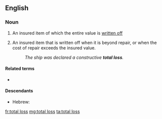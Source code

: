 ==English==

===Noun===
{{en-noun|head=[[total]] [[loss]]|es}}

# {{label|en|accounting}} An insured item of which the entire value is [[write off|written off]]
# {{qual|insurance}} An insured item that is written off when it is beyond repair, or when the cost of repair exceeds the insured value.
#: ''The ship was declared a constructive '''total loss'''.''

====Related terms====
* {{l|en|write-off}}

====Descendants====
* Hebrew: {{l|he|טוטל לוס|tr=totál los}}

[[fr:total loss]]
[[mg:total loss]]
[[ta:total loss]]